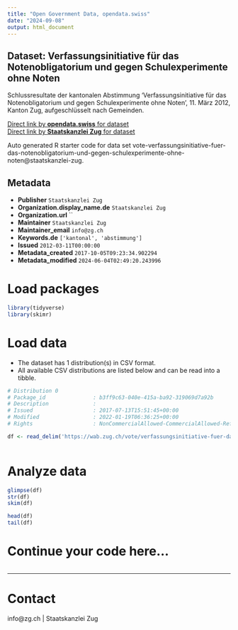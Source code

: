 ```yaml
---
title: "Open Government Data, opendata.swiss"
date: "2024-09-08"
output: html_document
---
```


## Dataset: Verfassungsinitiative für das Notenobligatorium und gegen Schulexperimente ohne Noten

Schlussresultate der kantonalen Abstimmung 'Verfassungsinitiative für das Notenobligatorium und gegen Schulexperimente ohne Noten', 11. März 2012, Kanton Zug, aufgeschlüsselt nach Gemeinden.

[Direct link by **opendata.swiss** for dataset](https://opendata.swiss/de/dataset/verfassungsinitiative-fur-das-notenobligatorium-und-gegen-schulexperimente-ohne-noten)<br>
[Direct link by **Staatskanzlei Zug** for dataset](https://wab.zug.ch/vote/verfassungsinitiative-fuer-das-notenobligatorium-und-gegen-schulexperimente-ohne-noten/data)

Auto generated R starter code for data set vote-verfassungsinitiative-fuer-das-notenobligatorium-und-gegen-schulexperimente-ohne-noten@staatskanzlei-zug.

## Metadata

- **Publisher** `Staatskanzlei Zug`
- **Organization.display_name.de** `Staatskanzlei Zug`
- **Organization.url** ``
- **Maintainer** `Staatskanzlei Zug`
- **Maintainer_email** `info@zg.ch`
- **Keywords.de** `['kantonal', 'abstimmung']`
- **Issued** `2012-03-11T00:00:00`
- **Metadata_created** `2017-10-05T09:23:34.902294`
- **Metadata_modified** `2024-06-04T02:49:20.243996`


# Load packages

```r

library(tidyverse)
library(skimr)

```

# Load data

-   The dataset has 1 distribution(s) in CSV format.
-   All available CSV distributions are listed below and can be read into a tibble.

```r

# Distribution 0
# Package_id               : b3ff9c63-040e-415a-ba92-319069d7a92b
# Description              : 
# Issued                   : 2017-07-13T15:51:45+00:00
# Modified                 : 2022-01-19T06:36:25+00:00
# Rights                   : NonCommercialAllowed-CommercialAllowed-ReferenceRequired

df <- read_delim('https://wab.zug.ch/vote/verfassungsinitiative-fuer-das-notenobligatorium-und-gegen-schulexperimente-ohne-noten/data-csv')



```

# Analyze data

```r

glimpse(df)
str(df)
skim(df)

head(df)
tail(df)

```

# Continue your code here...

```r

```

------------------------------------------------------------------------

# Contact

info@zg.ch | Staatskanzlei Zug
